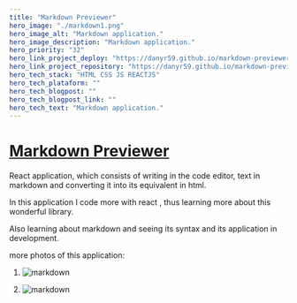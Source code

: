 ```yaml
---
title: "Markdown Previewer"
hero_image: "./markdown1.png"
hero_image_alt: "Markdown application."
hero_image_description: "Markdown application."
hero_priority: "32"
hero_link_project_deploy: "https://danyr59.github.io/markdown-previewer/"
hero_link_project_repository: "https://danyr59.github.io/markdown-previewer/"
hero_tech_stack: "HTML CSS JS REACTJS"
hero_tech_plataform: ""
hero_tech_blogpost: ""
hero_tech_blogpost_link: ""
hero_tech_text: "Markdown application."
---
```


# [Markdown Previewer](https://github.com/danyr59/markdown-previewer "markdown") 

React application, which consists of writing in the code editor, text in markdown and converting it into its equivalent in html.

In this application I code more with react , thus learning more about this wonderful library.

Also learning about markdown and seeing its syntax and its application in development.

more photos of this application:

1. ![markdown](./markdown2.png "markdown")

2. ![markdown](./markdown3.png "markdown")
